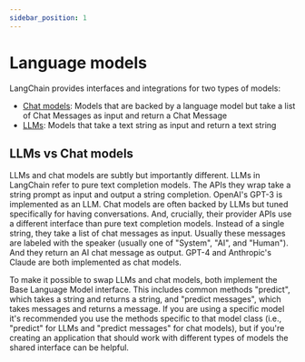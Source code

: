```yaml
---
sidebar_position: 1
---
```

# Language models

LangChain provides interfaces and integrations for two types of models:

- [Chat models](/docs/modules/model_io/models/chat/): Models that are backed by a language model but take a list of Chat Messages as input and return a Chat Message
- [LLMs](/docs/modules/model_io/models/llms/): Models that take a text string as input and return a text string

## LLMs vs Chat models

LLMs and chat models are subtly but importantly different. LLMs in LangChain refer to pure text completion models.
The APIs they wrap take a string prompt as input and output a string completion. OpenAI's GPT-3 is implemented as an LLM.
Chat models are often backed by LLMs but tuned specifically for having conversations.
And, crucially, their provider APIs use a different interface than pure text completion models. Instead of a single string,
they take a list of chat messages as input. Usually these messages are labeled with the speaker (usually one of "System",
"AI", and "Human"). And they return an AI chat message as output. GPT-4 and Anthropic's Claude are both implemented as chat models.

To make it possible to swap LLMs and chat models, both implement the Base Language Model interface. This includes common
methods "predict", which takes a string and returns a string, and "predict messages", which takes messages and returns a message.
If you are using a specific model it's recommended you use the methods specific to that model class (i.e., "predict" for LLMs and "predict messages" for chat models),
but if you're creating an application that should work with different types of models the shared interface can be helpful.
